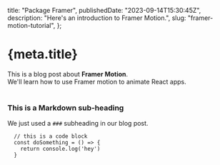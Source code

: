 
  title: "Package Framer",
  publishedDate: "2023-09-14T15:30:45Z",
  description: "Here's an introduction to Framer Motion.",
  slug: "framer-motion-tutorial",
};

<ArticleHead
  title={meta.title}
  date={meta.date}
  description={meta.description}
/>

# {meta.title}

<div>
  This is a blog post about <strong>Framer Motion</strong>. <br />
  We'll learn how to use Framer motion to animate React apps.
</div>

<br />

### This is a Markdown sub-heading

We just used a `###` subheading in our blog post.

```
  // this is a code block
  const doSomething = () => {
    return console.log('hey')
  }
```
